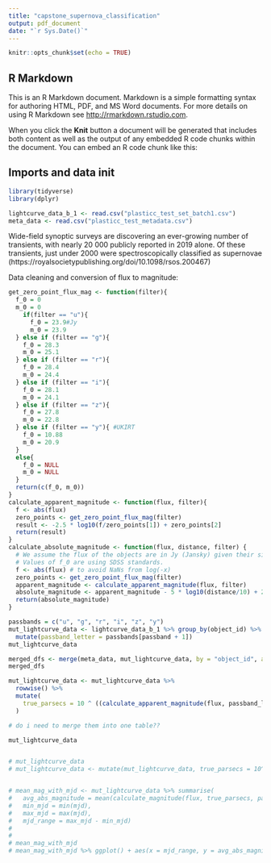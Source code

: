 ```yaml
---
title: "capstone_supernova_classification"
output: pdf_document
date: "`r Sys.Date()`"
---
```


```r
knitr::opts_chunk$set(echo = TRUE)
```

## R Markdown

This is an R Markdown document. Markdown is a simple formatting syntax for authoring HTML, PDF, and MS Word documents. For more details on using R Markdown see <http://rmarkdown.rstudio.com>.

When you click the **Knit** button a document will be generated that includes both content as well as the output of any embedded R code chunks within the document. You can embed an R code chunk like this:

## Imports and data init
```r
library(tidyverse)
library(dplyr)

lightcurve_data_b_1 <- read.csv("plasticc_test_set_batch1.csv")
meta_data <- read.csv("plasticc_test_metadata.csv")
```

Wide-field synoptic surveys are discovering an ever-growing number of transients, with nearly 20 000 publicly reported in 2019 alone. Of these transients, just under 2000 were spectroscopically classified as supernovae (https://royalsocietypublishing.org/doi/10.1098/rsos.200467) 

Data cleaning and conversion of flux to magnitude:

```r
get_zero_point_flux_mag <- function(filter){
  f_0 = 0
  m_0 = 0
    if(filter == "u"){
      f_0 = 23.9#Jy
      m_0 = 23.9
  } else if (filter == "g"){
    f_0 = 28.3
    m_0 = 25.1
  } else if (filter == "r"){
    f_0 = 28.4
    m_0 = 24.4
  } else if (filter == "i"){
    f_0 = 28.1
    m_0 = 24.1
  } else if (filter == "z"){
    f_0 = 27.8
    m_0 = 22.8
  } else if (filter == "y"){ #UKIRT 
    f_0 = 10.88
    m_0 = 20.9
  }
  else{
    f_0 = NULL
    m_0 = NULL
  }
  return(c(f_0, m_0))
}
calculate_apparent_magnitude <- function(flux, filter){
  f <- abs(flux)
  zero_points <- get_zero_point_flux_mag(filter)
  result <- -2.5 * log10(f/zero_points[1]) + zero_points[2]
  return(result)
}
calculate_absolute_magnitude <- function(flux, distance, filter) {
  # We assume the flux of the objects are in Jy (Jansky) given their size.
  # Values of f_0 are using SDSS standards.
  f <- abs(flux) # to avoid NaNs from log(-x)
  zero_points <- get_zero_point_flux_mag(filter)
  apparent_magnitude <- calculate_apparent_magnitude(flux, filter)
  absolute_magnitude <- apparent_magnitude - 5 * log10(distance/10) + 2.5 * log10(f/zero_points[1])
  return(absolute_magnitude)
}

passbands = c("u", "g", "r", "i", "z", "y")
mut_lightcurve_data <- lightcurve_data_b_1 %>% group_by(object_id) %>% 
  mutate(passband_letter = passbands[passband + 1])
mut_lightcurve_data

merged_dfs <- merge(meta_data, mut_lightcurve_data, by = "object_id", all.x = TRUE)
merged_dfs

mut_lightcurve_data <- mut_lightcurve_data %>% 
  rowwise() %>% 
  mutate(
    true_parsecs = 10 ^ ((calculate_apparent_magnitude(flux, passband_letter) - merged_dfs[match(object_id, merged_dfs$object_id), "true_distmod"] + 5)/5)
  )

# do i need to merge them into one table??

mut_lightcurve_data


# mut_lightcurve_data
# mut_lightcurve_data <- mutate(mut_lightcurve_data, true_parsecs = 10^((calculate_apparent_magnitude(flux, passband_letter) - meta_data[meta_data$object_id == object_id]$true_distmod + 5)/5))


# mean_mag_with_mjd <- mut_lightcurve_data %>% summarise(
#   avg_abs_magnitude = mean(calculate_magnitude(flux, true_parsecs, passband_letter)),
#   min_mjd = min(mjd),
#   max_mjd = max(mjd),
#   mjd_range = max_mjd - min_mjd)
# 
# 
# mean_mag_with_mjd
# mean_mag_with_mjd %>% ggplot() + aes(x = mjd_range, y = avg_abs_magnitude) + geom_point()

```
